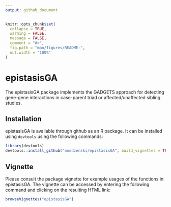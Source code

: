 ```yaml
---
output: github_document
---
```


<!-- README.md is generated from README.Rmd. Please edit that file -->

```r
knitr::opts_chunk$set(
  collapse = TRUE,
  warning = FALSE, 
  message = FALSE,
  comment = "#>",
  fig.path = "man/figures/README-",
  out.width = "100%"
)
```

# epistasisGA

<!-- badges: start -->
<!-- badges: end -->

The epistasisGA package implements the GADGETS approach for detecting gene-gene interactions in case-parent triad or affected/unaffected sibling studies.

## Installation

epistasisGA is available through github as an R package. It can be installed using `devtools` using the following commands:

```r
library(devtools)
devtools::install_github("mnodzenski/epistasisGA", build_vignettes = TRUE, dependencies = TRUE)
```

## Vignette 

Please consult the package vignette for example usages of the functions in epistasisGA. The vignette can be accessed by entering the following command and clicking on the resulting HTML link:

```r
browseVignettes("epistasisGA")
```
